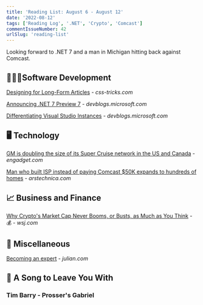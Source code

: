 ```yaml
---
title: 'Reading List: August 6 - August 12'
date: '2022-08-12'
tags: ['Reading Log', '.NET', 'Crypto', 'Comcast']
commentIssueNumber: 42
urlSlug: 'reading-list'
---
```


Looking forward to .NET 7 and a man in Michigan hitting back against Comcast.

## 👨🏼‍💻Software Development

[Designing for Long-Form Articles](https://css-tricks.com/designing-for-long-form-articles/) - *css-tricks.com*

[Announcing .NET 7 Preview 7](https://devblogs.microsoft.com/dotnet/announcing-dotnet-7-preview-7/) - *devblogs.microsoft.com*

[Differentiating Visual Studio Instances](https://devblogs.microsoft.com/visualstudio/differentiating-visual-studio-instances/) - *devblogs.microsoft.com*

## 🖥 Technology

[GM is doubling the size of its Super Cruise network in the US and Canada](https://www.engadget.com/gm-is-doubling-the-size-of-its-super-cruise-network-in-the-us-and-canada-123034974.html) - *engadget.com*

[Man who built ISP instead of paying Comcast $50K expands to hundreds of homes](https://arstechnica.com/tech-policy/2022/08/man-who-built-isp-instead-of-paying-comcast-50k-expands-to-hundreds-of-homes/) - *arstechnica.com*

## 📈 Business and Finance

[Why Crypto's Market Cap Never Booms, or Busts, as Much as You Think](https://www.wsj.com/articles/why-cryptos-market-cap-never-booms-or-busts-as-much-as-you-think-11659691802) - 💰 - *wsj.com*

## 🎒 Miscellaneous

[Becoming an expert](https://www.julian.com/blog/craftspeople) - *julian.com*

## 🎵 A Song to Leave You With

### Tim Barry - Prosser's Gabriel

<YouTubeEmbed
    id="sSuh44wDbmM"
    title="Tim Barry - Prosser's Gabriel"
/>